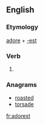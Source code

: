 ==English==

===Etymology===
[[adore]] + [[-est]]

===Verb===
{{head|en|verb form}}

# {{en-archaic second-person singular of|accord}}

===Anagrams===
* [[roasted#English|roasted]]
* [[torsade#English|torsade]]

[[fr:adorest]]